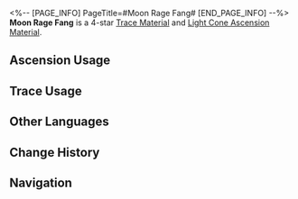 <%-- [PAGE_INFO]
PageTitle=#Moon Rage Fang#
[END_PAGE_INFO] --%>
{{Item Infobox
|id          = 110183
|image       = Item Moon Rage Fang.png{{subst:void|<!--$UPLOAD:<<SpriteOutput/ItemFigures/110183.png>-<Item Moon Rage Fang.png>-<Item Icons>>-->}}
|type        = Trace Material
|type2       = Light Cone Ascension Material
|invCategory = Upgrade Materials
|rarity      = 4
|effect      = 
|description = Terrifying tusks left behind during the borisin conquests. Used to level up Traces significantly for {{Color|h|Destruction}} characters.
|source1     = [[Calyx (Crimson): Bud of Destruction (undefined)]]
|source2     = [[Omni-Synthesizer]] &mdash; Material Synthesis
|source3     = [[Omni-Synthesizer]] &mdash; Material Exchange
}}
{{Description|Borisin can further enhance their bodies through their innate "Moon Rage."<br />The battle-frenzied warriors exhibit incredible healing abilities, shedding the blood of their enemies in a sanguine mist together with the unbridled growth of their muscles and bones.<br /><br />''"O, Brood Lord, grant us divine strength."''}}
'''Moon Rage Fang''' is a 4-star [[Trace Material]] and [[Light Cone Ascension Material]].

==Ascension Usage==
{{Ascension Usage}}

==Trace Usage==
{{Trace Usage}}

==Other Languages==
{{Other Languages
|en   = Moon Rage Fang
|zhs  = 月狂獠牙
|zht  = 月狂獠牙
|ja   = 月狂いの凶牙
|ko   = 달의 광기 이빨
|es   = Colmillo de la locura lunar
|fr   = Crocs de la Folie lunaire
|ru   = Клыки лунного озверения
|th   = Moon Rage Fang
|vi   = Răng Nanh Trăng Cuồng
|de   = Reißzähne des Mondwahnsinns
|id   = Moon Rage Fang
|pt   = Canino de Loucura da Lua
}}

==Change History==
{{Change History|2.0}}

==Navigation==
{{Upgrade Material Navbox}}